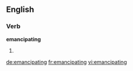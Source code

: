 ==English==

===Verb===
'''emancipating'''

# {{present participle of|[[emancipate]]}}

[[de:emancipating]]
[[fr:emancipating]]
[[vi:emancipating]]